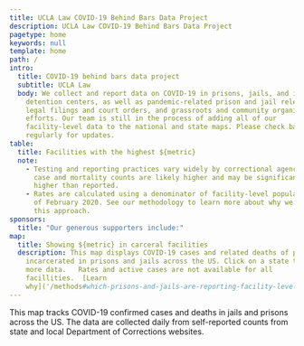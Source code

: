 ```yaml
---
title: UCLA Law COVID-19 Behind Bars Data Project
description: UCLA Law COVID-19 Behind Bars Data Project
pagetype: home
keywords: null
template: home
path: /
intro:
  title: COVID-19 behind bars data project
  subtitle: UCLA Law
  body: We collect and report data on COVID-19 in prisons, jails, and immigration
    detention centers, as well as pandemic-related prison and jail releases,
    legal filings and court orders, and grassroots and community organizing
    efforts. Our team is still in the process of adding all of our
    facility-level data to the national and state maps. Please check back
    regularly for updates.
table:
  title: Facilities with the highest ${metric}
  note:
    - Testing and reporting practices vary widely by correctional agency. True
      case and mortality counts are likely higher and may be significantly
      higher than reported.
    - Rates are calculated using a denominator of facility-level population as
      of February 2020. See our methodology to learn more about why we chose
      this approach.
sponsors:
  title: "Our generous supporters include:"
map:
  title: Showing ${metric} in carceral facilities
  description: This map displays COVID-19 cases and related deaths of people
    incarcerated in prisons and jails across the US. Click on a state to access
    more data.   Rates and active cases are not available for all
    facillities.  [Learn
    why]('/methods#which-prisons-and-jails-are-reporting-facility-level-data')
---
```


This map tracks COVID-19 confirmed cases and deaths in jails and prisons across the US. The data are collected daily from self-reported counts from state and local Department of Corrections websites.
